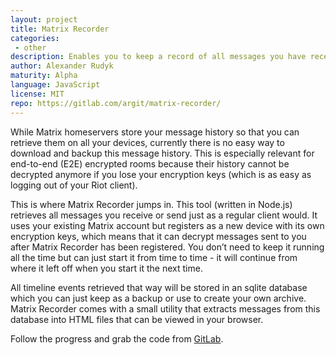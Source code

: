 ```yaml
---
layout: project
title: Matrix Recorder
categories: 
 - other
description: Enables you to keep a record of all messages you have received.
author: Alexander Rudyk
maturity: Alpha
language: JavaScript
license: MIT
repo: https://gitlab.com/argit/matrix-recorder/
---
```


While Matrix homeservers store your message history so that you can retrieve them on all your devices, currently there is no easy way to download and backup this message history. This is especially relevant for end-to-end (E2E) encrypted rooms because their history cannot be decrypted anymore if you lose your encryption keys (which is as easy as logging out of your Riot client).

This is where Matrix Recorder jumps in. This tool (written in Node.js) retrieves all messages you receive or send just as a regular client would. It uses your existing Matrix account but registers as a new device with its own encryption keys, which means that it can decrypt messages sent to you after Matrix Recorder has been registered. You don’t need to keep it running all the time but can just start it from time to time - it will continue from where it left off when you start it the next time.

All timeline events retrieved that way will be stored in an sqlite database which you can just keep as a backup or use to create your own archive. Matrix Recorder comes with a small utility that extracts messages from this database into HTML files that can be viewed in your browser.

Follow the progress and grab the code from [GitLab](https://gitlab.com/argit/matrix-recorder).


